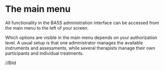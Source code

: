 # The main menu

All functionality in the BASS administration interface can be accessed from the main menu to the left of your screen. 

Which options are visible in the main menu depends on your authorization level. A usual setup is that one administrator manages the available instruments and assessments, while several therapists manage their own participants and individual treatments.

//Bild 